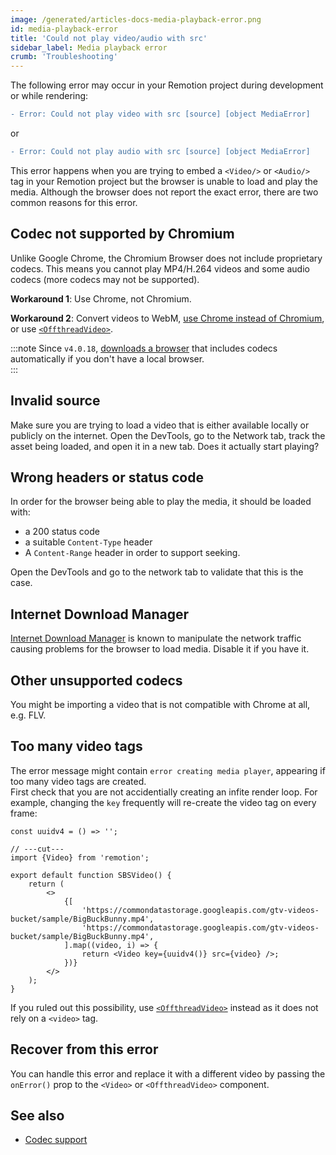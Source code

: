 ```yaml
---
image: /generated/articles-docs-media-playback-error.png
id: media-playback-error
title: 'Could not play video/audio with src'
sidebar_label: Media playback error
crumb: 'Troubleshooting'
---
```


The following error may occur in your Remotion project during development or while rendering:

```diff
- Error: Could not play video with src [source] [object MediaError]
```

or

```diff
- Error: Could not play audio with src [source] [object MediaError]
```

This error happens when you are trying to embed a `<Video/>` or `<Audio/>` tag in your Remotion project but the browser is unable to load and play the media. Although the browser does not report the exact error, there are two common reasons for this error.

## Codec not supported by Chromium

Unlike Google Chrome, the Chromium Browser does not include proprietary codecs. This means you cannot play MP4/H.264 videos and some audio codecs (more codecs may not be supported).

**Workaround 1**: Use Chrome, not Chromium.

**Workaround 2**: Convert videos to WebM, [use Chrome instead of Chromium](/docs/config#setbrowserexecutable), or use [`<OffthreadVideo>`](/docs/offthreadvideo).

:::note
Since `v4.0.18`, [downloads a browser](/docs/miscellaneous/chrome-headless-shell) that includes codecs automatically if you don't have a local browser.  
:::

## Invalid source

Make sure you are trying to load a video that is either available locally or publicly on the internet. Open the DevTools, go to the Network tab, track the asset being loaded, and open it in a new tab. Does it actually start playing?

## Wrong headers or status code

In order for the browser being able to play the media, it should be loaded with:

- a 200 status code
- a suitable `Content-Type` header
- A `Content-Range` header in order to support seeking.

Open the DevTools and go to the network tab to validate that this is the case.

## Internet Download Manager

[Internet Download Manager](https://www.internetdownloadmanager.com/) is known to manipulate the network traffic causing problems for the browser to load media. Disable it if you have it.

## Other unsupported codecs

You might be importing a video that is not compatible with Chrome at all, e.g. FLV.

## Too many video tags

The error message might contain `error creating media player`, appearing if too many video tags are created.  
First check that you are not accidentially creating an infite render loop. For example, changing the `key` frequently will re-create the video tag on every frame:

```tsx twoslash
const uuidv4 = () => '';

// ---cut---
import {Video} from 'remotion';

export default function SBSVideo() {
	return (
		<>
			{[
				'https://commondatastorage.googleapis.com/gtv-videos-bucket/sample/BigBuckBunny.mp4',
				'https://commondatastorage.googleapis.com/gtv-videos-bucket/sample/BigBuckBunny.mp4',
			].map((video, i) => {
				return <Video key={uuidv4()} src={video} />;
			})}
		</>
	);
}
```

If you ruled out this possibility, use [`<OffthreadVideo>`](/docs/offthreadvideo) instead as it does not rely on a `<video>` tag.

## Recover from this error<AvailableFrom v="3.3.89" />

You can handle this error and replace it with a different video by passing the `onError()` prop to the `<Video>` or `<OffthreadVideo>` component.

## See also

- [Codec support](/docs/config#setbrowserexecutable)
